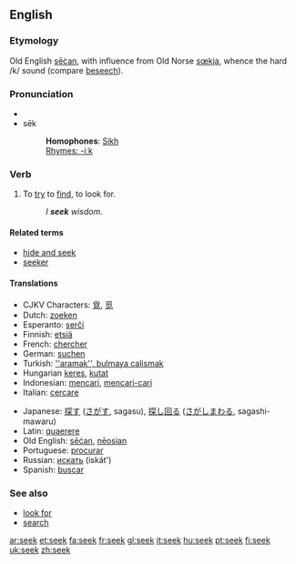 ==English==
===Etymology===
Old English [[secan|sēċan]], with influence from Old Norse [[sœkja]], whence the hard /k/ sound (compare [[beseech]]).

=== Pronunciation ===
*{{IPA|/si:k/}}
*sēk
*:'''Homophones''': [[Sikh]]
*:[[Rhymes:English:-iːk|Rhymes: -iːk]]

=== Verb ===
{{irregverb|'''to seek'''|'''[[seeks]]'''|'''[[sought]]'''|'''[[sought]]'''|'''[[seeking]]'''}}

# To [[try]] to [[find]], to look for.
#:''I '''seek''' wisdom.''

====Related terms====
*[[hide and seek]]
*[[seeker]]

==== Translations ====
{{top}}
*CJKV Characters: [[覓]], [[觅]]
*Dutch: [[zoeken]]
*Esperanto: [[serĉi]]
*Finnish: [[etsiä]]
*French: [[chercher]]
*German: [[suchen]]
*Turkish: [[''aramak'', bulmaya calismak]]
*Hungarian [[keres]], [[kutat]]
*Indonesian: [[cari|mencari]], [[cari|mencari-cari]]
*Italian: [[cercare]]
{{mid}}
*Japanese: [[探す]] ([[さがす]], sagasu), [[探し回る]] ([[さがしまわる]], sagashi-mawaru)
*Latin: [[quaerere]]
*Old English: [[secan|sēċan]], [[neosian|nēosian]]
*Portuguese: [[procurar]]
*Russian: [[искать]] (iskát')
*Spanish: [[buscar]]
{{bottom}}

===See also===
*[[look for]]
*[[search]]

[[ar:seek]]
[[et:seek]]
[[fa:seek]]
[[fr:seek]]
[[gl:seek]]
[[it:seek]]
[[hu:seek]]
[[pt:seek]]
[[fi:seek]]
[[uk:seek]]
[[zh:seek]]